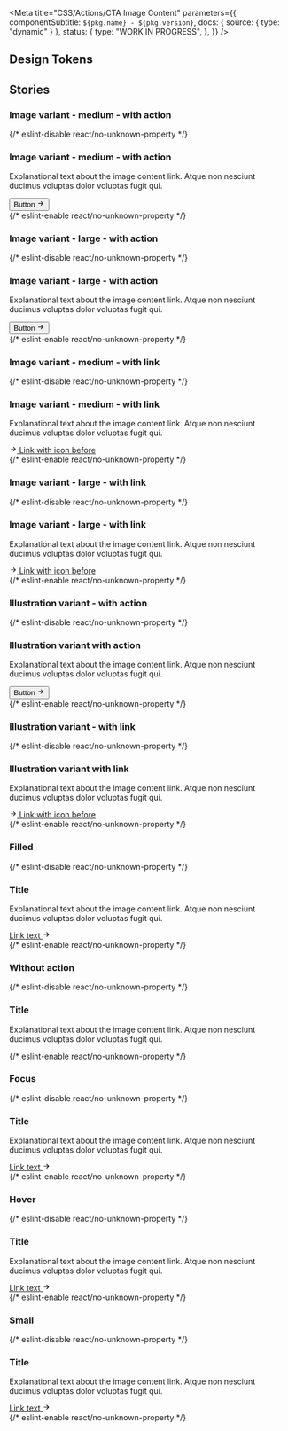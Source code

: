 
<Meta
  title="CSS/Actions/CTA Image Content"
  parameters={{
    componentSubtitle: `${pkg.name} - ${pkg.version}`,
    docs: { source: { type: "dynamic" } },
    status: {
      type: "WORK IN PROGRESS",
    },
  }}
/>

<Description markdown={readme} />

## Design Tokens

<DesignTokenDocBlock categoryName="Cta Image Content" viewType="table" />

## Stories

### Image variant - medium - with action

<Canvas>
  {/* eslint-disable react/no-unknown-property */}
  <Story name="Image variant - medium - with action">
    <div class="denhaag-cta-image-content denhaag-cta-image-content--image-variant">
      <div class="denhaag-cta-image-content__content">
        <h3 class="utrecht-heading-3">Image variant - medium - with action</h3>
        <p class="utrecht-paragraph">
          Explanational text about the image content link. Atque non nesciunt ducimus voluptas dolor voluptas fugit qui.
        </p>
        <div class="denhaag-button-group denhaag-button-group--single">
          <button class="denhaag-button denhaag-button--end-icon">
            Button
            <span class="denhaag-button__icon">
              <svg
                aria-hidden="true"
                class="denhaag-icon"
                focusable="false"
                height="1em"
                viewBox="0 0 24 24"
                width="1em"
                xmlns="http://www.w3.org/2000/svg"
              >
                <path d="M12.293 5.293a1 1 0 011.414 0l6 6a1 1 0 010 1.414l-6 6a1 1 0 01-1.414-1.414L16.586 13H5a1 1 0 110-2h11.586l-4.293-4.293a1 1 0 010-1.414z" />
              </svg>
            </span>
          </button>
        </div>
      </div>
      <img
        class="denhaag-cta-image-content__image"
        src="https://images.unsplash.com/photo-1569235186275-626cb53b83ce?w=650&h=350"
        alt=""
        loading="lazy"
      />
    </div>
  </Story>
  {/* eslint-enable react/no-unknown-property */}
</Canvas>

### Image variant - large - with action

<Canvas>
  {/* eslint-disable react/no-unknown-property */}
  <Story name="Image variant - with action - large">
    <div class="denhaag-cta-image-content denhaag-cta-image-content--image-variant-large">
      <div class="denhaag-cta-image-content__content">
        <h3 class="utrecht-heading-2">Image variant - large - with action</h3>
        <p class="utrecht-paragraph">
          Explanational text about the image content link. Atque non nesciunt ducimus voluptas dolor voluptas fugit qui.
        </p>
        <div class="denhaag-button-group denhaag-button-group--single">
          <button class="denhaag-button denhaag-button--large denhaag-button--end-icon">
            Button
            <span class="denhaag-button__icon">
              <svg
                aria-hidden="true"
                class="denhaag-icon"
                focusable="false"
                height="1em"
                viewBox="0 0 24 24"
                width="1em"
                xmlns="http://www.w3.org/2000/svg"
              >
                <path d="M12.293 5.293a1 1 0 011.414 0l6 6a1 1 0 010 1.414l-6 6a1 1 0 01-1.414-1.414L16.586 13H5a1 1 0 110-2h11.586l-4.293-4.293a1 1 0 010-1.414z" />
              </svg>
            </span>
          </button>
        </div>
      </div>
      <img
        class="denhaag-cta-image-content__image"
        src="https://images.unsplash.com/photo-1569235186275-626cb53b83ce?w=650&h=350"
        alt=""
        loading="lazy"
      />
    </div>
  </Story>
  {/* eslint-enable react/no-unknown-property */}
</Canvas>

### Image variant - medium - with link

<Canvas>
  {/* eslint-disable react/no-unknown-property */}
  <Story name="Image variant - with link - medium">
    <div class="denhaag-cta-image-content denhaag-cta-image-content--image-variant">
      <div class="denhaag-cta-image-content__content">
        <h3 class="utrecht-heading-2">Image variant - medium - with link</h3>
        <p class="utrecht-paragraph">
          Explanational text about the image content link. Atque non nesciunt ducimus voluptas dolor voluptas fugit qui.
        </p>
        <a href="#example-link" tabindex="0" class="denhaag-link denhaag-link--with-icon denhaag-link--with-icon-start">
          <span class="denhaag-link__icon">
            <svg
              width="1em"
              height="1em"
              viewBox="0 0 24 24"
              fill="none"
              xmlns="http://www.w3.org/2000/svg"
              class="denhaag-icon"
              focusable="false"
              aria-hidden="true"
              shape-rendering="auto"
            >
              <path
                d="M12.2929 5.29289C12.6834 4.90237 13.3166 4.90237 13.7071 5.29289L19.7071 11.2929C19.8946 11.4804 20 11.7348 20 12C20 12.2652 19.8946 12.5196 19.7071 12.7071L13.7071 18.7071C13.3166 19.0976 12.6834 19.0976 12.2929 18.7071C11.9024 18.3166 11.9024 17.6834 12.2929 17.2929L16.5858 13L5 13C4.44772 13 4 12.5523 4 12C4 11.4477 4.44772 11 5 11L16.5858 11L12.2929 6.70711C11.9024 6.31658 11.9024 5.68342 12.2929 5.29289Z"
                fill="currentColor"
              />
            </svg>
          </span>
          <span class="denhaag-link__label">Link with icon before</span>
        </a>
      </div>
      <img
        class="denhaag-cta-image-content__image"
        src="https://images.unsplash.com/photo-1569235186275-626cb53b83ce?w=650&h=350"
        alt=""
        loading="lazy"
      />
    </div>
  </Story>
  {/* eslint-enable react/no-unknown-property */}
</Canvas>

### Image variant - large - with link

<Canvas>
  {/* eslint-disable react/no-unknown-property */}
  <Story name="Image variant - with link - large">
    <div class="denhaag-cta-image-content denhaag-cta-image-content--image-variant-large">
      <div class="denhaag-cta-image-content__content">
        <h3 class="utrecht-heading-2">Image variant - large - with link</h3>
        <p class="utrecht-paragraph">
          Explanational text about the image content link. Atque non nesciunt ducimus voluptas dolor voluptas fugit qui.
        </p>
        <a href="#example-link" tabindex="0" class="denhaag-link denhaag-link--with-icon denhaag-link--with-icon-start">
          <span class="denhaag-link__icon">
            <svg
              width="1em"
              height="1em"
              viewBox="0 0 24 24"
              fill="none"
              xmlns="http://www.w3.org/2000/svg"
              class="denhaag-icon"
              focusable="false"
              aria-hidden="true"
              shape-rendering="auto"
            >
              <path
                d="M12.2929 5.29289C12.6834 4.90237 13.3166 4.90237 13.7071 5.29289L19.7071 11.2929C19.8946 11.4804 20 11.7348 20 12C20 12.2652 19.8946 12.5196 19.7071 12.7071L13.7071 18.7071C13.3166 19.0976 12.6834 19.0976 12.2929 18.7071C11.9024 18.3166 11.9024 17.6834 12.2929 17.2929L16.5858 13L5 13C4.44772 13 4 12.5523 4 12C4 11.4477 4.44772 11 5 11L16.5858 11L12.2929 6.70711C11.9024 6.31658 11.9024 5.68342 12.2929 5.29289Z"
                fill="currentColor"
              />
            </svg>
          </span>
          <span class="denhaag-link__label">Link with icon before</span>
        </a>
      </div>
      <img
        class="denhaag-cta-image-content__image"
        src="https://images.unsplash.com/photo-1569235186275-626cb53b83ce?w=650&h=350"
        alt=""
        loading="lazy"
      />
    </div>
  </Story>
  {/* eslint-enable react/no-unknown-property */}
</Canvas>

### Illustration variant - with action

<Canvas>
  {/* eslint-disable react/no-unknown-property */}
  <Story name="Illustration variant - with action">
    <div class="denhaag-cta-image-content denhaag-cta-image-content--illustration-variant">
      <div class="denhaag-cta-image-content__content">
        <h3 class="utrecht-heading-2">Illustration variant with action</h3>
        <p class="utrecht-paragraph">
          Explanational text about the image content link. Atque non nesciunt ducimus voluptas dolor voluptas fugit qui.
        </p>
        <div class="denhaag-button-group denhaag-button-group--single">
          <button class="denhaag-button denhaag-button--end-icon">
            Button
            <span class="denhaag-button__icon">
              <svg
                aria-hidden="true"
                class="denhaag-icon"
                focusable="false"
                height="1em"
                viewBox="0 0 24 24"
                width="1em"
                xmlns="http://www.w3.org/2000/svg"
              >
                <path d="M12.293 5.293a1 1 0 011.414 0l6 6a1 1 0 010 1.414l-6 6a1 1 0 01-1.414-1.414L16.586 13H5a1 1 0 110-2h11.586l-4.293-4.293a1 1 0 010-1.414z" />
              </svg>
            </span>
          </button>
        </div>
      </div>
      <img
        class="denhaag-cta-image-content__image"
        src="https://images.unsplash.com/photo-1569235186275-626cb53b83ce?w=650&h=350"
        alt=""
        loading="lazy"
      />
    </div>
  </Story>
  {/* eslint-enable react/no-unknown-property */}
</Canvas>

### Illustration variant - with link

<Canvas>
  {/* eslint-disable react/no-unknown-property */}
  <Story name="Illustration variant - with link">
    <div class="denhaag-cta-image-content denhaag-cta-image-content--illustration-variant">
      <div class="denhaag-cta-image-content__content">
        <h3 class="utrecht-heading-2">Illustration variant with link</h3>
        <p class="utrecht-paragraph">
          Explanational text about the image content link. Atque non nesciunt ducimus voluptas dolor voluptas fugit qui.
        </p>
        <a href="#example-link" tabindex="0" class="denhaag-link denhaag-link--with-icon denhaag-link--with-icon-start">
          <span class="denhaag-link__icon">
            <svg
              width="1em"
              height="1em"
              viewBox="0 0 24 24"
              fill="none"
              xmlns="http://www.w3.org/2000/svg"
              zx
              class="denhaag-icon"
              focusable="false"
              aria-hidden="true"
              shape-rendering="auto"
            >
              <path
                d="M12.2929 5.29289C12.6834 4.90237 13.3166 4.90237 13.7071 5.29289L19.7071 11.2929C19.8946 11.4804 20 11.7348 20 12C20 12.2652 19.8946 12.5196 19.7071 12.7071L13.7071 18.7071C13.3166 19.0976 12.6834 19.0976 12.2929 18.7071C11.9024 18.3166 11.9024 17.6834 12.2929 17.2929L16.5858 13L5 13C4.44772 13 4 12.5523 4 12C4 11.4477 4.44772 11 5 11L16.5858 11L12.2929 6.70711C11.9024 6.31658 11.9024 5.68342 12.2929 5.29289Z"
                fill="currentColor"
              />
            </svg>
          </span>
          <span class="denhaag-link__label">Link with icon before</span>
        </a>
      </div>
      <img
        class="denhaag-cta-image-content__image"
        src="https://images.unsplash.com/photo-1569235186275-626cb53b83ce?w=650&h=350"
        alt=""
        loading="lazy"
      />
    </div>
  </Story>
  {/* eslint-enable react/no-unknown-property */}
</Canvas>

### Filled

<Canvas>
  {/* eslint-disable react/no-unknown-property */}
  <Story name="Filled">
    <div class="denhaag-cta-image-content denhaag-cta-image-content--filled">
      <div class="denhaag-cta-image-content__content">
        <h3 class="utrecht-heading-2 denhaag-cta-image-content__title">Title</h3>
        <p class="utrecht-paragraph denhaag-cta-image-content__text">
          Explanational text about the image content link. Atque non nesciunt ducimus voluptas dolor voluptas fugit qui.
        </p>
        <a
          href="https://denhaag.nl"
          class="denhaag-button denhaag-button--large denhaag-button--end-icon denhaag-cta-image-content__button"
        >
          Link text
          <span class="denhaag-button__icon">
            <svg
              aria-hidden="true"
              class="denhaag-icon"
              focusable="false"
              height="1em"
              viewBox="0 0 24 24"
              width="1em"
              xmlns="http://www.w3.org/2000/svg"
            >
              <path d="M12.293 5.293a1 1 0 011.414 0l6 6a1 1 0 010 1.414l-6 6a1 1 0 01-1.414-1.414L16.586 13H5a1 1 0 110-2h11.586l-4.293-4.293a1 1 0 010-1.414z" />
            </svg>
          </span>
        </a>
      </div>
      <img
        class="denhaag-cta-image-content__image"
        src="https://images.unsplash.com/photo-1569235186275-626cb53b83ce"
        alt=""
        loading="lazy"
      />
    </div>
  </Story>
  {/* eslint-enable react/no-unknown-property */}
</Canvas>

### Without action

<Canvas>
  {/* eslint-disable react/no-unknown-property */}
  <Story name="Without action">
    <div class="denhaag-cta-image-content">
      <div class="denhaag-cta-image-content__content">
        <h3 class="utrecht-heading-2 denhaag-cta-image-content__title">Title</h3>
        <p class="utrecht-paragraph denhaag-cta-image-content__text">
          Explanational text about the image content link. Atque non nesciunt ducimus voluptas dolor voluptas fugit qui.
        </p>
      </div>
      <img
        class="denhaag-cta-image-content__image"
        src="https://images.unsplash.com/photo-1569235186275-626cb53b83ce?w=650&h=350"
        alt=""
        loading="lazy"
      />
    </div>
  </Story>
  {/* eslint-enable react/no-unknown-property */}
</Canvas>

### Focus

<Canvas>
  {/* eslint-disable react/no-unknown-property */}
  <Story name="Focus">
    <div class="denhaag-cta-image-content denhaag-cta-image-content--focus">
      <div class="denhaag-cta-image-content__content">
        <h3 class="utrecht-heading-2 denhaag-cta-image-content__title">Title</h3>
        <p class="utrecht-paragraph denhaag-cta-image-content__text">
          Explanational text about the image content link. Atque non nesciunt ducimus voluptas dolor voluptas fugit qui.
        </p>
        <a
          href="https://denhaag.nl"
          class="denhaag-button denhaag-button--large denhaag-button--end-icon denhaag-cta-image-content__button"
        >
          Link text
          <span class="denhaag-button__icon">
            <svg
              aria-hidden="true"
              class="denhaag-icon"
              focusable="false"
              height="1em"
              viewBox="0 0 24 24"
              width="1em"
              xmlns="http://www.w3.org/2000/svg"
            >
              <path d="M12.293 5.293a1 1 0 011.414 0l6 6a1 1 0 010 1.414l-6 6a1 1 0 01-1.414-1.414L16.586 13H5a1 1 0 110-2h11.586l-4.293-4.293a1 1 0 010-1.414z" />
            </svg>
          </span>
        </a>
      </div>
      <img
        class="denhaag-cta-image-content__image"
        src="https://images.unsplash.com/photo-1569235186275-626cb53b83ce?w=650&h=350"
        alt=""
        loading="lazy"
      />
    </div>
  </Story>
  {/* eslint-enable react/no-unknown-property */}
</Canvas>

### Hover

<Canvas>
  {/* eslint-disable react/no-unknown-property */}
  <Story name="Hover">
    <div class="denhaag-cta-image-content denhaag-cta-image-content--hover">
      <div class="denhaag-cta-image-content__content">
        <h3 class="utrecht-heading-2 denhaag-cta-image-content__title">Title</h3>
        <p class="utrecht-paragraph denhaag-cta-image-content__text">
          Explanational text about the image content link. Atque non nesciunt ducimus voluptas dolor voluptas fugit qui.
        </p>
        <a
          href="https://denhaag.nl"
          class="denhaag-button denhaag-button--large denhaag-button--end-icon denhaag-cta-image-content__button"
        >
          Link text
          <span class="denhaag-button__icon">
            <svg
              aria-hidden="true"
              class="denhaag-icon"
              focusable="false"
              height="1em"
              viewBox="0 0 24 24"
              width="1em"
              xmlns="http://www.w3.org/2000/svg"
            >
              <path d="M12.293 5.293a1 1 0 011.414 0l6 6a1 1 0 010 1.414l-6 6a1 1 0 01-1.414-1.414L16.586 13H5a1 1 0 110-2h11.586l-4.293-4.293a1 1 0 010-1.414z" />
            </svg>
          </span>
        </a>
      </div>
      <img
        class="denhaag-cta-image-content__image"
        src="https://images.unsplash.com/photo-1569235186275-626cb53b83ce?w=650&h=350"
        alt=""
        loading="lazy"
      />
    </div>
  </Story>
  {/* eslint-enable react/no-unknown-property */}
</Canvas>

### Small

<Canvas>
  {/* eslint-disable react/no-unknown-property */}
  <Story name="Small">
    <div class="denhaag-cta-image-content">
      <div class="denhaag-cta-image-content__content">
        <h3 class="utrecht-heading-2 denhaag-cta-image-content__title denhaag-cta-image-content__title--small">
          Title
        </h3>
        <p class="utrecht-paragraph denhaag-cta-image-content__text denhaag-cta-image-content__text--small">
          Explanational text about the image content link. Atque non nesciunt ducimus voluptas dolor voluptas fugit qui.
        </p>
        <a
          href="https://denhaag.nl"
          class="denhaag-button denhaag-button--large denhaag-button--end-icon denhaag-cta-image-content__button"
        >
          Link text
          <span class="denhaag-button__icon">
            <svg
              aria-hidden="true"
              class="denhaag-icon"
              focusable="false"
              height="1em"
              viewBox="0 0 24 24"
              width="1em"
              xmlns="http://www.w3.org/2000/svg"
            >
              <path d="M12.293 5.293a1 1 0 011.414 0l6 6a1 1 0 010 1.414l-6 6a1 1 0 01-1.414-1.414L16.586 13H5a1 1 0 110-2h11.586l-4.293-4.293a1 1 0 010-1.414z" />
            </svg>
          </span>
        </a>
      </div>
      <img
        class="denhaag-cta-image-content__image"
        src="https://images.unsplash.com/photo-1569235186275-626cb53b83ce?w=650&h=350"
        alt=""
        loading="lazy"
      />
    </div>
  </Story>
  {/* eslint-enable react/no-unknown-property */}
</Canvas>
